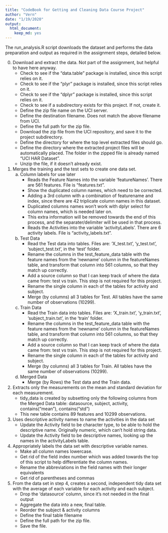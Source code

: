 ```yaml
---
title: "CodeBook for Getting and Cleaning Data Course Project"
author: "Vern"
date: "1/19/2020"
output:
  html_document:
    keep_md: yes
---
```



The run_analysis.R script downloads the dataset and performs the data preparation and output as required in the assignment steps, detailed below.

0. Download and extract the data. Not part of the assignment, but helpful to have here anyway.
   * Check to see if the "data.table" package is installed, since this script relies on it.
   * Check to see if the "plyr" package is installed, since this script relies on it.
   * Check to see if the "dplyr" package is installed, since this script relies on it.
   * Check to see if a subdirectory exists for this project. If not, create it.
   * Define the zip file name on the UCI server.
   * Define the destination filename. Does not match the above filename from UCI.
   * Define the full path for the zip file.
   * Download the zip file from the UCI repository, and save it to the project subdirectory.
   * Define the directory for where the top level extracted files should go.
   * Define the directory where the extracted project files will be automatically placed. The folder in the zipped file is already named "UCI HAR Dataset".
   * Unzip the file, if it doesn't already exist.

1. Merges the training and the test sets to create one data set.
   a. Column labels for use later
      * Reads the Feature Names into the variable 'featureNames'. There are 561 features. File is "features.txt".
      * Show the duplicated column names, which need to be corrected.
      * Adding a 3rd column with a combination of featurename and index, since there are 42 triplicate column names in this dataset.
      *   Duplicated columns names won't work with dplyr select for column names, which is needed later on.
      *   This extra information will be removed towards the end of this process, and the separater/delimiter will be used in that process.
      * Reads the Activities into the variable 'activityLabels'. There are 6 activity labels. File is "activity_labels.txt".
   b. Test Data
      * Read the Test data into tables. Files are: 'X_test.txt', 'y_test.txt', 'subject_test.txt', in the 'test' folder.
      * Rename the columns in the test_feature_data table with the feature names from the 'newname' column in the featureNames table, and transform that column into 561 columns, so that they match up correctly.
      * Add a source column so that I can keep track of where the data came from: test vs train. This step is not required for this project.
      * Rename the single column in each of the tables for activity and subject.
      * Merge (by columns) all 3 tables for Test. All tables have the same number of observations (10299).
   c. Train Data
      * Read the Train data into tables. Files are: 'X_train.txt', 'y_train.txt', 'subject_train.txt', in the 'train' folder.
      * Rename the columns in the test_feature_data table with the feature names from the 'newname' column in the featureNames table, and transform that column into 561 columns, so that they match up correctly.
      * Add a source column so that I can keep track of where the data came from: test vs train. This step is not required for this project.
      * Rename the single column in each of the tables for activity and subject.
      * Merge (by columns) all 3 tables for Train. All tables have the same number of observations (10299).
   d. Merged Data
      * Merge (by Rows) the Test data and the Train data.
2. Extracts only the measurements on the mean and standard deviation for each measurement.
   * tidy_data is created by subsetting only the following columns from the Merged Data table: datasource, subject, activity, contains("mean"), contains("std")
   * This new table contains 89 features and 10299 observations.
3. Uses descriptive activity names to name the activities in the data set
   * Update the Activity field to be character type, to be able to hold the descriptive name. Originally numeric, which can't hold string data.
   * Update the Activity field to be descriptive names, looking up the names in the activityLabels table.
4. Appropriately labels the data set with descriptive variable names.
   * Make all column names lowercase.
   * Get rid of the field index number which was added towards the top of this script to help differentiate the column names.
   * Rename the abbreviations in the field names with their longer equivalents
   * Get rid of parentheses and commas
5. From the data set in step 4, creates a second, independent tidy data set with the average of each variable for each activity and each subject.
   * Drop the 'datasource' column, since it's not needed in the final output
   * Aggregate the data into a new, final table.
   * Reorder the subject & activity columns
   * Define the final table filename
   * Define the full path for the zip file.
   * Save the file.